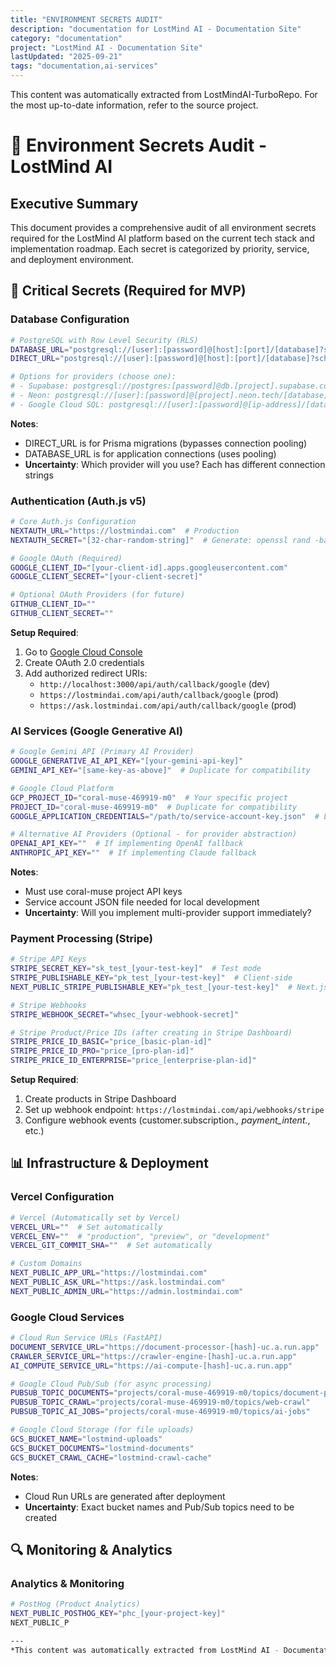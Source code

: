 ```yaml
---
title: "ENVIRONMENT SECRETS AUDIT"
description: "documentation for LostMind AI - Documentation Site"
category: "documentation"
project: "LostMind AI - Documentation Site"
lastUpdated: "2025-09-21"
tags: "documentation,ai-services"
---
```


<Info>
This content was automatically extracted from LostMindAI-TurboRepo.
For the most up-to-date information, refer to the source project.
</Info>

# 🔐 Environment Secrets Audit - LostMind AI

## Executive Summary

This document provides a comprehensive audit of all environment secrets required for the LostMind AI platform based on the current tech stack and implementation roadmap. Each secret is categorized by priority, service, and deployment environment.

## 🚨 Critical Secrets (Required for MVP)

### Database Configuration
```bash
# PostgreSQL with Row Level Security (RLS)
DATABASE_URL="postgresql://[user]:[password]@[host]:[port]/[database]?schema=public"
DIRECT_URL="postgresql://[user]:[password]@[host]:[port]/[database]?schema=public"

# Options for providers (choose one):
# - Supabase: postgresql://postgres:[password]@db.[project].supabase.co:5432/postgres
# - Neon: postgresql://[user]:[password]@[project].neon.tech/[database]
# - Google Cloud SQL: postgresql://[user]:[password]@[ip-address]/[database]
```

**Notes**: 
- DIRECT_URL is for Prisma migrations (bypasses connection pooling)
- DATABASE_URL is for application connections (uses pooling)
- **Uncertainty**: Which provider will you use? Each has different connection strings

### Authentication (Auth.js v5)
```bash
# Core Auth.js Configuration
NEXTAUTH_URL="https://lostmindai.com"  # Production
NEXTAUTH_SECRET="[32-char-random-string]"  # Generate: openssl rand -base64 32

# Google OAuth (Required)
GOOGLE_CLIENT_ID="[your-client-id].apps.googleusercontent.com"
GOOGLE_CLIENT_SECRET="[your-client-secret]"

# Optional OAuth Providers (for future)
GITHUB_CLIENT_ID=""
GITHUB_CLIENT_SECRET=""
```

**Setup Required**:
1. Go to [Google Cloud Console](https://console.cloud.google.com)
2. Create OAuth 2.0 credentials
3. Add authorized redirect URIs:
   - `http://localhost:3000/api/auth/callback/google` (dev)
   - `https://lostmindai.com/api/auth/callback/google` (prod)
   - `https://ask.lostmindai.com/api/auth/callback/google` (prod)

### AI Services (Google Generative AI)
```bash
# Google Gemini API (Primary AI Provider)
GOOGLE_GENERATIVE_AI_API_KEY="[your-gemini-api-key]"
GEMINI_API_KEY="[same-key-as-above]"  # Duplicate for compatibility

# Google Cloud Platform
GCP_PROJECT_ID="coral-muse-469919-m0"  # Your specific project
PROJECT_ID="coral-muse-469919-m0"  # Duplicate for compatibility
GOOGLE_APPLICATION_CREDENTIALS="/path/to/service-account-key.json"  # Local only

# Alternative AI Providers (Optional - for provider abstraction)
OPENAI_API_KEY=""  # If implementing OpenAI fallback
ANTHROPIC_API_KEY=""  # If implementing Claude fallback
```

**Notes**:
- Must use coral-muse project API keys
- Service account JSON file needed for local development
- **Uncertainty**: Will you implement multi-provider support immediately?

### Payment Processing (Stripe)
```bash
# Stripe API Keys
STRIPE_SECRET_KEY="sk_test_[your-test-key]"  # Test mode
STRIPE_PUBLISHABLE_KEY="pk_test_[your-test-key]"  # Client-side
NEXT_PUBLIC_STRIPE_PUBLISHABLE_KEY="pk_test_[your-test-key]"  # Next.js public

# Stripe Webhooks
STRIPE_WEBHOOK_SECRET="whsec_[your-webhook-secret]"

# Stripe Product/Price IDs (after creating in Stripe Dashboard)
STRIPE_PRICE_ID_BASIC="price_[basic-plan-id]"
STRIPE_PRICE_ID_PRO="price_[pro-plan-id]"
STRIPE_PRICE_ID_ENTERPRISE="price_[enterprise-plan-id]"
```

**Setup Required**:
1. Create products in Stripe Dashboard
2. Set up webhook endpoint: `https://lostmindai.com/api/webhooks/stripe`
3. Configure webhook events (customer.subscription.*, payment_intent.*, etc.)

## 📊 Infrastructure & Deployment

### Vercel Configuration
```bash
# Vercel (Automatically set by Vercel)
VERCEL_URL=""  # Set automatically
VERCEL_ENV=""  # "production", "preview", or "development"
VERCEL_GIT_COMMIT_SHA=""  # Set automatically

# Custom Domains
NEXT_PUBLIC_APP_URL="https://lostmindai.com"
NEXT_PUBLIC_ASK_URL="https://ask.lostmindai.com"
NEXT_PUBLIC_ADMIN_URL="https://admin.lostmindai.com"
```

### Google Cloud Services
```bash
# Cloud Run Service URLs (FastAPI)
DOCUMENT_SERVICE_URL="https://document-processor-[hash]-uc.a.run.app"
CRAWLER_SERVICE_URL="https://crawler-engine-[hash]-uc.a.run.app"
AI_COMPUTE_SERVICE_URL="https://ai-compute-[hash]-uc.a.run.app"

# Google Cloud Pub/Sub (for async processing)
PUBSUB_TOPIC_DOCUMENTS="projects/coral-muse-469919-m0/topics/document-processing"
PUBSUB_TOPIC_CRAWL="projects/coral-muse-469919-m0/topics/web-crawl"
PUBSUB_TOPIC_AI_JOBS="projects/coral-muse-469919-m0/topics/ai-jobs"

# Google Cloud Storage (for file uploads)
GCS_BUCKET_NAME="lostmind-uploads"
GCS_BUCKET_DOCUMENTS="lostmind-documents"
GCS_BUCKET_CRAWL_CACHE="lostmind-crawl-cache"
```

**Notes**:
- Cloud Run URLs are generated after deployment
- **Uncertainty**: Exact bucket names and Pub/Sub topics need to be created

## 🔍 Monitoring & Analytics

### Analytics & Monitoring
```bash
# PostHog (Product Analytics)
NEXT_PUBLIC_POSTHOG_KEY="phc_[your-project-key]"
NEXT_PUBLIC_P

---
*This content was automatically extracted from LostMind AI - Documentation Site. For the most up-to-date information, refer to the source project.*

